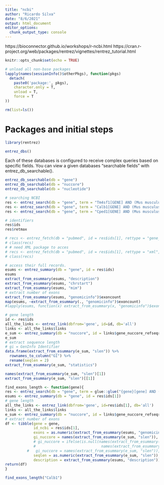 ```yaml
---
title: "ncbi"
author: "Ricardo Silva"
date: "8/6/2021"
output: html_document
editor_options: 
  chunk_output_type: console
---
```


https://bioconnector.github.io/workshops/r-ncbi.html
https://cran.r-project.org/web/packages/rentrez/vignettes/rentrez_tutorial.html

```r
knitr::opts_chunk$set(echo = TRUE)
```

```r
# unload all non-base packages
lapply(names(sessionInfo()$otherPkgs), function(pkgs)
  detach(
    paste0('package:', pkgs),
    character.only = T,
    unload = T,
    force = T
))

rm(list=ls())
```

# Packages and initial steps

```r
library(rentrez)

```

```r
entrez_dbs()
```

Each of these databases is configured to receive complex queries based on specific fields. You can view a given databases “searchable fields” with entrez_db_searchable().

```r
entrez_db_searchable(db = "gene")
entrez_db_searchable(db = "nuccore")
entrez_db_searchable(db = "nucleotide")

```

```r
# searching NCBI
res <- entrez_search(db = "gene", term = "Tm4sf1[GENE] AND (Mus musculus[ORGN]")
res <- entrez_search(db = "gene", term = "Calb1[GENE] AND (Mus musculus[ORGN]")
res <- entrez_search(db = "gene", term = "Cped1[GENE] AND (Mus musculus[ORGN]")

# identifiers
res$ids
res$retmax
```

```r
# recs <- entrez_fetch(db = "pubmed", id = res$ids[1], rettype = "gene_table")
# class(recs)
# # need XML package to acces
# recs <- entrez_fetch(db = "pubmed", id = res$ids[1], rettype = "xml", parsed = TRUE)
# class(recs)
```

```r
# access their full records.
esums <- entrez_summary(db = "gene", id = res$ids)
esums
extract_from_esummary(esums, "description")
extract_from_esummary(esums, "chrstart")
extract_from_esummary(esums, "mim")
# extract number of exons
extract_from_esummary(esums, "genomicinfo")$exoncount
map(esums, ~extract_from_esummary(., "genomicinfo")$exoncount)
#lapply(esums, function(x) extract_from_esummary(x, "genomicinfo")$exoncount)

```

```r
# gene length
id <- res$ids
all_the_links <- entrez_link(dbfrom='gene', id=id, db='all')
links <- all_the_links$links
e_sum <- entrez_summary(db = "nuccore", id = links$gene_nuccore_refseqrna)
e_sum
# extract sequence length
# gi = GenInfo Identifier
data.frame(extract_from_esummary(e_sum, "slen")) %>% 
  rownames_to_column("GI") %>%
  rename(seqlen = 2)
extract_from_esummary(e_sum, "statistics")

names(extract_from_esummary(e_sum, "slen")[1])
extract_from_esummary(e_sum, "slen")[[1]]
```

```r
find_exons_length <- function(gene){
res <- entrez_search(db = "gene", term = glue::glue("{gene}[gene] AND (Mus musculus[orgn]"))
esums <- entrez_summary(db = "gene", id = res$ids[1])
# gene length
all_the_links <- entrez_link(dbfrom='gene', id=res$ids[1], db='all')
links <- all_the_links$links
e_sum <- entrez_summary(db = "nuccore", id = links$gene_nuccore_refseqrna)
# extract number of exons
df <- tibble(gene = gene, 
             id_ncbi = res$ids[1],
             exons = as.numeric(extract_from_esummary(esums, "genomicinfo")$exoncount),
             gi_nuccore = names(extract_from_esummary(e_sum, "slen")),
             # gi_nuccore = ifelse(is.null(names(extract_from_esummary(e_sum, "slen"))), NA,
             #                              names(extract_from_esummary(e_sum, "slen"))),
          #   gi_nuccore = names(extract_from_esummary(e_sum, "slen")),
             seqlen = as.numeric(extract_from_esummary(e_sum, "slen")),
             description = extract_from_esummary(esums, "description"))
return(df)
}

find_exons_length("Calb1")



```

